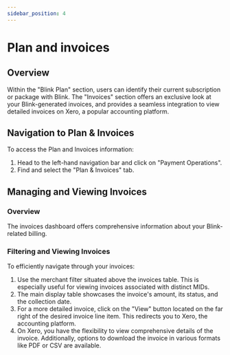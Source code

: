 ```yaml
---
sidebar_position: 4
---
```

# Plan and invoices

## Overview
Within the "Blink Plan" section, users can identify their current subscription or package with Blink. The "Invoices" section offers an exclusive look at your Blink-generated invoices, and provides a seamless integration to view detailed invoices on Xero, a popular accounting platform.

## Navigation to Plan & Invoices
To access the Plan and Invoices information:
1. Head to the left-hand navigation bar and click on "Payment Operations".
2. Find and select the "Plan & Invoices" tab.

## Managing and Viewing Invoices

### Overview
The invoices dashboard offers comprehensive information about your Blink-related billing.

### Filtering and Viewing Invoices
To efficiently navigate through your invoices:
1. Use the merchant filter situated above the invoices table. This is especially useful for viewing invoices associated with distinct MIDs.
2. The main display table showcases the invoice's amount, its status, and the collection date.
3. For a more detailed invoice, click on the "View" button located on the far right of the desired invoice line item. This redirects you to Xero, the accounting platform.
4. On Xero, you have the flexibility to view comprehensive details of the invoice. Additionally, options to download the invoice in various formats like PDF or CSV are available.
